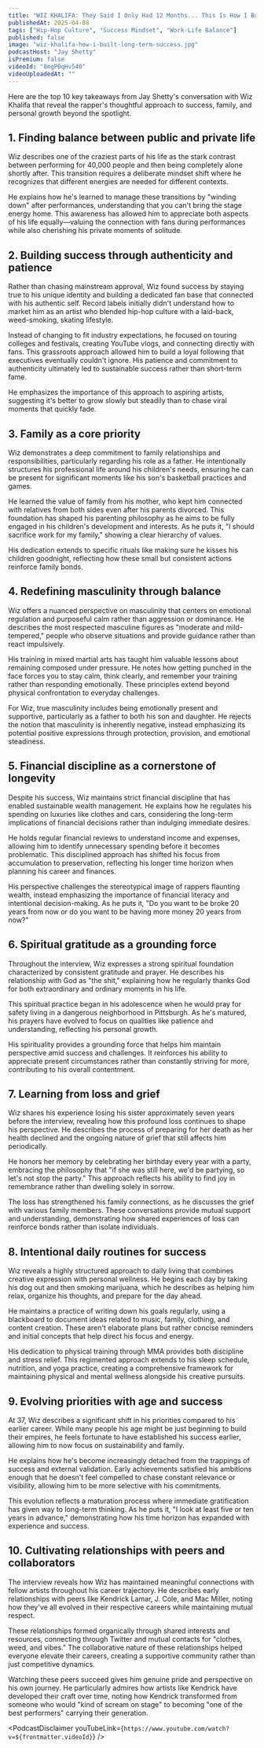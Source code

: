```yaml
---
title: "WIZ KHALIFA: They Said I Only Had 12 Months... This Is How I Built Long-Term Success"
publishedAt: 2025-04-08
tags: ["Hip-Hop Culture", "Success Mindset", "Work-Life Balance"]
published: false
image: "wiz-khalifa-how-i-built-long-term-success.jpg"
podcastHost: "Jay Shetty"
isPremium: false
videoId: "8mgP0qHv540"
videoUploadedAt: ""
---
```



<PodcastSummaryPageLayout frontmatter={frontmatter}>

Here are the top 10 key takeaways from Jay Shetty's conversation with Wiz Khalifa that reveal the rapper's thoughtful approach to success, family, and personal growth beyond the spotlight.

## 1. Finding balance between public and private life

Wiz describes one of the craziest parts of his life as the stark contrast between performing for 40,000 people and then being completely alone shortly after. This transition requires a deliberate mindset shift where he recognizes that different energies are needed for different contexts.

He explains how he's learned to manage these transitions by "winding down" after performances, understanding that you can't bring the stage energy home. This awareness has allowed him to appreciate both aspects of his life equally—valuing the connection with fans during performances while also cherishing his private moments of solitude.

## 2. Building success through authenticity and patience

Rather than chasing mainstream approval, Wiz found success by staying true to his unique identity and building a dedicated fan base that connected with his authentic self. Record labels initially didn't understand how to market him as an artist who blended hip-hop culture with a laid-back, weed-smoking, skating lifestyle.

Instead of changing to fit industry expectations, he focused on touring colleges and festivals, creating YouTube vlogs, and connecting directly with fans. This grassroots approach allowed him to build a loyal following that executives eventually couldn't ignore. His patience and commitment to authenticity ultimately led to sustainable success rather than short-term fame.

He emphasizes the importance of this approach to aspiring artists, suggesting it's better to grow slowly but steadily than to chase viral moments that quickly fade.

## 3. Family as a core priority

Wiz demonstrates a deep commitment to family relationships and responsibilities, particularly regarding his role as a father. He intentionally structures his professional life around his children's needs, ensuring he can be present for significant moments like his son's basketball practices and games.

He learned the value of family from his mother, who kept him connected with relatives from both sides even after his parents divorced. This foundation has shaped his parenting philosophy as he aims to be fully engaged in his children's development and interests. As he puts it, "I should sacrifice work for my family," showing a clear hierarchy of values.

His dedication extends to specific rituals like making sure he kisses his children goodnight, reflecting how these small but consistent actions reinforce family bonds.

## 4. Redefining masculinity through balance

Wiz offers a nuanced perspective on masculinity that centers on emotional regulation and purposeful calm rather than aggression or dominance. He describes the most respected masculine figures as "moderate and mild-tempered," people who observe situations and provide guidance rather than react impulsively.

His training in mixed martial arts has taught him valuable lessons about remaining composed under pressure. He notes how getting punched in the face forces you to stay calm, think clearly, and remember your training rather than responding emotionally. These principles extend beyond physical confrontation to everyday challenges.

For Wiz, true masculinity includes being emotionally present and supportive, particularly as a father to both his son and daughter. He rejects the notion that masculinity is inherently negative, instead emphasizing its potential positive expressions through protection, provision, and emotional steadiness.

## 5. Financial discipline as a cornerstone of longevity

Despite his success, Wiz maintains strict financial discipline that has enabled sustainable wealth management. He explains how he regulates his spending on luxuries like clothes and cars, considering the long-term implications of financial decisions rather than indulging immediate desires.

He holds regular financial reviews to understand income and expenses, allowing him to identify unnecessary spending before it becomes problematic. This disciplined approach has shifted his focus from accumulation to preservation, reflecting his longer time horizon when planning his career and finances.

His perspective challenges the stereotypical image of rappers flaunting wealth, instead emphasizing the importance of financial literacy and intentional decision-making. As he puts it, "Do you want to be broke 20 years from now or do you want to be having more money 20 years from now?"

## 6. Spiritual gratitude as a grounding force

Throughout the interview, Wiz expresses a strong spiritual foundation characterized by consistent gratitude and prayer. He describes his relationship with God as "the shit," explaining how he regularly thanks God for both extraordinary and ordinary moments in his life.

This spiritual practice began in his adolescence when he would pray for safety living in a dangerous neighborhood in Pittsburgh. As he's matured, his prayers have evolved to focus on qualities like patience and understanding, reflecting his personal growth.

His spirituality provides a grounding force that helps him maintain perspective amid success and challenges. It reinforces his ability to appreciate present circumstances rather than constantly striving for more, contributing to his overall contentment.

## 7. Learning from loss and grief

Wiz shares his experience losing his sister approximately seven years before the interview, revealing how this profound loss continues to shape his perspective. He describes the process of preparing for her death as her health declined and the ongoing nature of grief that still affects him periodically.

He honors her memory by celebrating her birthday every year with a party, embracing the philosophy that "if she was still here, we'd be partying, so let's not stop the party." This approach reflects his ability to find joy in remembrance rather than dwelling solely in sorrow.

The loss has strengthened his family connections, as he discusses the grief with various family members. These conversations provide mutual support and understanding, demonstrating how shared experiences of loss can reinforce bonds rather than isolate individuals.

## 8. Intentional daily routines for success

Wiz reveals a highly structured approach to daily living that combines creative expression with personal wellness. He begins each day by taking his dog out and then smoking marijuana, which he describes as helping him relax, organize his thoughts, and prepare for the day ahead.

He maintains a practice of writing down his goals regularly, using a blackboard to document ideas related to music, family, clothing, and content creation. These aren't elaborate plans but rather concise reminders and initial concepts that help direct his focus and energy.

His dedication to physical training through MMA provides both discipline and stress relief. This regimented approach extends to his sleep schedule, nutrition, and yoga practice, creating a comprehensive framework for maintaining physical and mental wellness alongside his creative pursuits.

## 9. Evolving priorities with age and success

At 37, Wiz describes a significant shift in his priorities compared to his earlier career. While many people his age might be just beginning to build their empires, he feels fortunate to have established his success earlier, allowing him to now focus on sustainability and family.

He explains how he's become increasingly detached from the trappings of success and external validation. Early achievements satisfied his ambitions enough that he doesn't feel compelled to chase constant relevance or visibility, allowing him to be more selective with his commitments.

This evolution reflects a maturation process where immediate gratification has given way to long-term thinking. As he puts it, "I look at least five or ten years in advance," demonstrating how his time horizon has expanded with experience and success.

## 10. Cultivating relationships with peers and collaborators

The interview reveals how Wiz has maintained meaningful connections with fellow artists throughout his career trajectory. He describes early relationships with peers like Kendrick Lamar, J. Cole, and Mac Miller, noting how they've all evolved in their respective careers while maintaining mutual respect.

These relationships formed organically through shared interests and resources, connecting through Twitter and mutual contacts for "clothes, weed, and vibes." The collaborative nature of these relationships helped everyone elevate their careers, creating a supportive community rather than just competitive dynamics.

Watching these peers succeed gives him genuine pride and perspective on his own journey. He particularly admires how artists like Kendrick have developed their craft over time, noting how Kendrick transformed from someone who would "kind of scream on stage" to becoming "one of the best performers" carrying their generation.

<PodcastDisclaimer
  youTubeLink={`https://www.youtube.com/watch?v=${frontmatter.videoId}`}
/>

</PodcastSummaryPageLayout>
